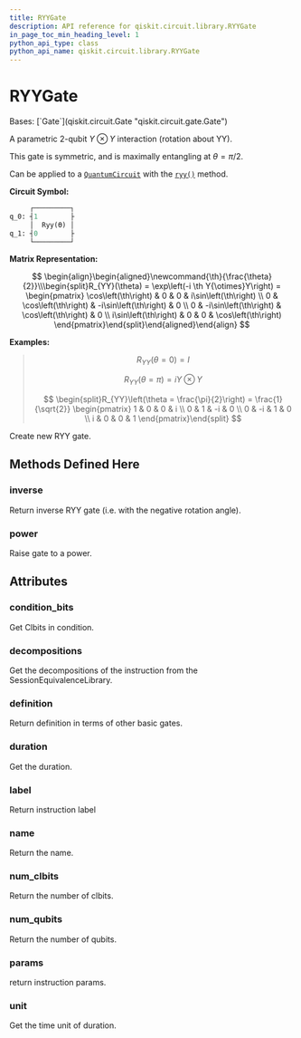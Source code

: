 ```yaml
---
title: RYYGate
description: API reference for qiskit.circuit.library.RYYGate
in_page_toc_min_heading_level: 1
python_api_type: class
python_api_name: qiskit.circuit.library.RYYGate
---
```


# RYYGate

<Class id="qiskit.circuit.library.RYYGate" isDedicatedPage={true} github="https://github.com/qiskit/qiskit/tree/stable/0.24/qiskit/circuit/library/standard_gates/ryy.py" signature="RYYGate(theta, label=None)" modifiers="class">
  Bases: [`Gate`](qiskit.circuit.Gate "qiskit.circuit.gate.Gate")

  A parametric 2-qubit $Y \otimes Y$ interaction (rotation about YY).

  This gate is symmetric, and is maximally entangling at $\theta = \pi/2$.

  Can be applied to a [`QuantumCircuit`](qiskit.circuit.QuantumCircuit "qiskit.circuit.QuantumCircuit") with the [`ryy()`](qiskit.circuit.QuantumCircuit#ryy "qiskit.circuit.QuantumCircuit.ryy") method.

  **Circuit Symbol:**

  ```python
       ┌─────────┐
  q_0: ┤1        ├
       │  Ryy(ϴ) │
  q_1: ┤0        ├
       └─────────┘
  ```

  **Matrix Representation:**

$$
\begin{align}\begin{aligned}\newcommand{\th}{\frac{\theta}{2}}\\\begin{split}R_{YY}(\theta) = \exp\left(-i \th Y{\otimes}Y\right) =
\begin{pmatrix}
\cos\left(\th\right)   & 0           & 0           & i\sin\left(\th\right) \\
0           & \cos\left(\th\right)   & -i\sin\left(\th\right) & 0 \\
0           & -i\sin\left(\th\right) & \cos\left(\th\right)   & 0 \\
i\sin\left(\th\right)  & 0           & 0           & \cos\left(\th\right)
\end{pmatrix}\end{split}\end{aligned}\end{align} 
$$

  **Examples:**

  > $$
  > R_{YY}(\theta = 0) = I
  > $$
  >
  > $$
  > R_{YY}(\theta = \pi) = i Y \otimes Y
  > $$
  >
  > $$
  > \begin{split}R_{YY}\left(\theta = \frac{\pi}{2}\right) = \frac{1}{\sqrt{2}}
  >                         \begin{pmatrix}
  >                             1 & 0 & 0 & i \\
  >                             0 & 1 & -i & 0 \\
  >                             0 & -i & 1 & 0 \\
  >                             i & 0 & 0 & 1
  >                         \end{pmatrix}\end{split}
  > $$

  Create new RYY gate.

  ## Methods Defined Here

  <span id="qiskit-circuit-library-ryygate-inverse" />

  ### inverse

  <Function id="qiskit.circuit.library.RYYGate.inverse" signature="RYYGate.inverse()">
    Return inverse RYY gate (i.e. with the negative rotation angle).
  </Function>

  <span id="qiskit-circuit-library-ryygate-power" />

  ### power

  <Function id="qiskit.circuit.library.RYYGate.power" signature="RYYGate.power(exponent)">
    Raise gate to a power.
  </Function>

  ## Attributes

  ### condition\_bits

  <Attribute id="qiskit.circuit.library.RYYGate.condition_bits">
    Get Clbits in condition.
  </Attribute>

  ### decompositions

  <Attribute id="qiskit.circuit.library.RYYGate.decompositions">
    Get the decompositions of the instruction from the SessionEquivalenceLibrary.
  </Attribute>

  ### definition

  <Attribute id="qiskit.circuit.library.RYYGate.definition">
    Return definition in terms of other basic gates.
  </Attribute>

  ### duration

  <Attribute id="qiskit.circuit.library.RYYGate.duration">
    Get the duration.
  </Attribute>

  ### label

  <Attribute id="qiskit.circuit.library.RYYGate.label">
    Return instruction label
  </Attribute>

  ### name

  <Attribute id="qiskit.circuit.library.RYYGate.name">
    Return the name.
  </Attribute>

  ### num\_clbits

  <Attribute id="qiskit.circuit.library.RYYGate.num_clbits">
    Return the number of clbits.
  </Attribute>

  ### num\_qubits

  <Attribute id="qiskit.circuit.library.RYYGate.num_qubits">
    Return the number of qubits.
  </Attribute>

  ### params

  <Attribute id="qiskit.circuit.library.RYYGate.params">
    return instruction params.
  </Attribute>

  ### unit

  <Attribute id="qiskit.circuit.library.RYYGate.unit">
    Get the time unit of duration.
  </Attribute>
</Class>

